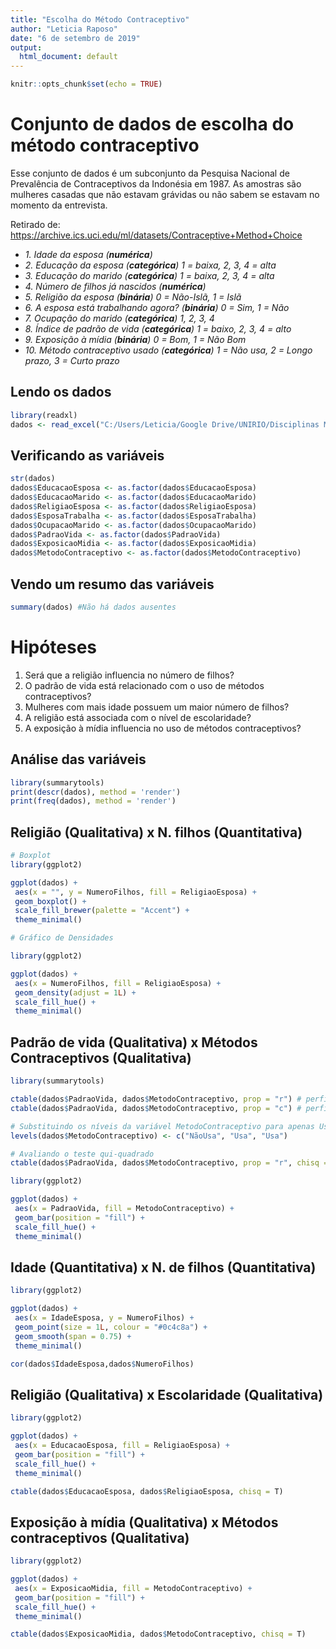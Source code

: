 ```yaml
---
title: "Escolha do Método Contraceptivo"
author: "Leticia Raposo"
date: "6 de setembro de 2019"
output:
  html_document: default
---
```


```r
knitr::opts_chunk$set(echo = TRUE)
```

# Conjunto de dados de escolha do método contraceptivo

Esse conjunto de dados é um subconjunto da Pesquisa Nacional de Prevalência de Contraceptivos da Indonésia em 1987. As amostras são mulheres casadas que não estavam grávidas ou não sabem se estavam no momento da entrevista. 

Retirado de: <https://archive.ics.uci.edu/ml/datasets/Contraceptive+Method+Choice>

- *1. Idade da esposa (**numérica**)*
- *2. Educação da esposa (**categórica**) 1 = baixa, 2, 3, 4 = alta*
- *3. Educação do marido (**categórica**) 1 = baixa, 2, 3, 4 = alta*
- *4. Número de filhos já nascidos (**numérica**)*
- *5. Religião da esposa (**binária**) 0 = Não-Islã, 1 = Islã*
- *6. A esposa está trabalhando agora? (**binária**) 0 = Sim, 1 = Não*
- *7. Ocupação do marido (**categórica**) 1, 2, 3, 4*
- *8. Índice de padrão de vida (**categórica**) 1 = baixo, 2, 3, 4 = alto*
- *9. Exposição à mídia (**binária**) 0 = Bom, 1 = Não Bom*
- *10. Método contraceptivo usado (**categórica**) 1 = Não usa, 2 = Longo prazo, 3 = Curto prazo*

## Lendo os dados

```r
library(readxl)
dados <- read_excel("C:/Users/Leticia/Google Drive/UNIRIO/Disciplinas Ministradas/2019.2/Biologia - Biomedicina/EscolhaMetodoContraceptivo.xlsx")
```

## Verificando as variáveis

```r
str(dados)
dados$EducacaoEsposa <- as.factor(dados$EducacaoEsposa)
dados$EducacaoMarido <- as.factor(dados$EducacaoMarido)
dados$ReligiaoEsposa <- as.factor(dados$ReligiaoEsposa)
dados$EsposaTrabalha <- as.factor(dados$EsposaTrabalha)
dados$OcupacaoMarido <- as.factor(dados$OcupacaoMarido)
dados$PadraoVida <- as.factor(dados$PadraoVida)
dados$ExposicaoMidia <- as.factor(dados$ExposicaoMidia)
dados$MetodoContraceptivo <- as.factor(dados$MetodoContraceptivo)
```

## Vendo um resumo das variáveis

```r
summary(dados) #Não há dados ausentes
```

# Hipóteses

1. Será que a religião influencia no número de filhos?
2. O padrão de vida está relacionado com o uso de métodos contraceptivos?
3. Mulheres com mais idade possuem um maior número de filhos? 
4. A religião está associada com o nível de escolaridade?
5. A exposição à mídia influencia no uso de métodos contraceptivos?

## Análise das variáveis

```r
library(summarytools)
print(descr(dados), method = 'render')
print(freq(dados), method = 'render')
```

## Religião (Qualitativa) x N. filhos (Quantitativa)

```r
# Boxplot
library(ggplot2)

ggplot(dados) +
 aes(x = "", y = NumeroFilhos, fill = ReligiaoEsposa) +
 geom_boxplot() +
 scale_fill_brewer(palette = "Accent") +
 theme_minimal()

# Gráfico de Densidades

library(ggplot2)

ggplot(dados) +
 aes(x = NumeroFilhos, fill = ReligiaoEsposa) +
 geom_density(adjust = 1L) +
 scale_fill_hue() +
 theme_minimal()
```

## Padrão de vida (Qualitativa) x Métodos Contraceptivos (Qualitativa)

```r
library(summarytools)

ctable(dados$PadraoVida, dados$MetodoContraceptivo, prop = "r") # perfil linha
ctable(dados$PadraoVida, dados$MetodoContraceptivo, prop = "c") # perfil coluna

# Substituindo os níveis da variável MetodoContraceptivo para apenas Usa e Não Usa
levels(dados$MetodoContraceptivo) <- c("NãoUsa", "Usa", "Usa")

# Avaliando o teste qui-quadrado
ctable(dados$PadraoVida, dados$MetodoContraceptivo, prop = "r", chisq = T)

library(ggplot2)

ggplot(dados) +
 aes(x = PadraoVida, fill = MetodoContraceptivo) +
 geom_bar(position = "fill") +
 scale_fill_hue() +
 theme_minimal()
```

## Idade (Quantitativa) x N. de filhos (Quantitativa)

```r
library(ggplot2)

ggplot(dados) +
 aes(x = IdadeEsposa, y = NumeroFilhos) +
 geom_point(size = 1L, colour = "#0c4c8a") +
 geom_smooth(span = 0.75) +
 theme_minimal()

cor(dados$IdadeEsposa,dados$NumeroFilhos)
```

## Religião (Qualitativa) x Escolaridade (Qualitativa)

```r
library(ggplot2)

ggplot(dados) +
 aes(x = EducacaoEsposa, fill = ReligiaoEsposa) +
 geom_bar(position = "fill") +
 scale_fill_hue() +
 theme_minimal()

ctable(dados$EducacaoEsposa, dados$ReligiaoEsposa, chisq = T)
```

## Exposição à mídia (Qualitativa) x Métodos contraceptivos (Qualitativa)

```r
library(ggplot2)

ggplot(dados) +
 aes(x = ExposicaoMidia, fill = MetodoContraceptivo) +
 geom_bar(position = "fill") +
 scale_fill_hue() +
 theme_minimal()

ctable(dados$ExposicaoMidia, dados$MetodoContraceptivo, chisq = T)
```

